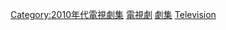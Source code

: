 {{cat year nav
| year = 2017
| cat = 電視劇集
| sortkey = 電視劇集
| article = 電視劇
| in = 
}}

{{CategoryTOC}}
[[Category:2010年代電視劇集|Category:2010年代電視劇集]]
[[Category:2017年作品|電視劇]]
[[Category:2017年電視|劇集]]
[[Category:2017年面世|Television]]